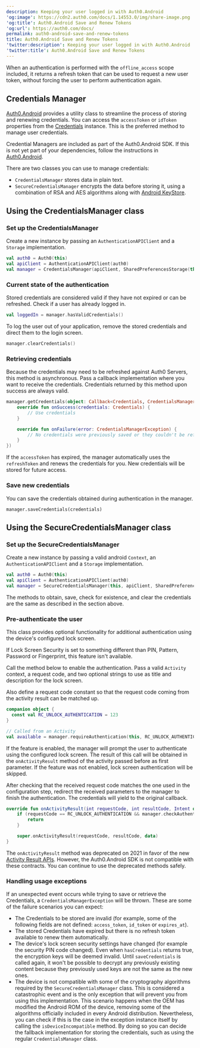 ```yaml
---
description: Keeping your user logged in with Auth0.Android
'og:image': https://cdn2.auth0.com/docs/1.14553.0/img/share-image.png
'og:title': Auth0.Android Save and Renew Tokens
'og:url': https://auth0.com/docs/
permalink: auth0-android-save-and-renew-tokens
title: Auth0.Android Save and Renew Tokens
'twitter:description': Keeping your user logged in with Auth0.Android
'twitter:title': Auth0.Android Save and Renew Tokens
---
```

When an authentication is performed with the `offline_access` scope included, it returns a <Tooltip tip="Refresh Token: Token used to obtain a renewed Access Token without forcing users to log in again." cta="View Glossary" href="/glossary?term=refresh+token">refresh token</Tooltip> that can be used to request a new user token, without forcing the user to perform authentication again.

## Credentials Manager

[Auth0.Android](https://github.com/auth0/Auth0.Android) provides a utility class to streamline the process of storing and renewing credentials. You can access the `accessToken` or `idToken` properties from the [Credentials](https://github.com/auth0/Auth0.Android/blob/master/auth0/src/main/java/com/auth0/android/result/Credentials.java) instance. This is the preferred method to manage user credentials.

Credential Managers are included as part of the Auth0.Android SDK. If this is not yet part of your dependencies, follow the instructions in [Auth0.Android](/libraries/auth0-android).

There are two classes you can use to manage credentials:

* `CredentialsManager` stores data in plain text.
* `SecureCredentialsManager` encrypts the data before storing it, using a combination of RSA and AES algorithms along with [Android KeyStore](https://developer.android.com/reference/java/security/KeyStore.html).

## Using the CredentialsManager class

### Set up the CredentialsManager

Create a new instance by passing an `AuthenticationAPIClient` and a `Storage` implementation.

```kotlin lines
val auth0 = Auth0(this)
val apiClient = AuthenticationAPIClient(auth0)
val manager = CredentialsManager(apiClient, SharedPreferencesStorage(this))
```






### Current state of the authentication

Stored credentials are considered valid if they have not expired or can be refreshed. Check if a user has already logged in.

```kotlin lines
val loggedIn = manager.hasValidCredentials()
```






To log the user out of your application, remove the stored credentials and direct them to the login screen.

```kotlin lines
manager.clearCredentials()
```






### Retrieving credentials

Because the credentials may need to be refreshed against Auth0 Servers, this method is asynchronous. Pass a callback implementation where you want to receive the credentials. Credentials returned by this method upon success are always valid.

```kotlin lines
manager.getCredentials(object: Callback<Credentials, CredentialsManagerException>() {
    override fun onSuccess(credentials: Credentials) {
        // Use credentials
    }

    override fun onFailure(error: CredentialsManagerException) {
        // No credentials were previously saved or they couldn't be refreshed
    }
})
```






If the `accessToken` has expired, the manager automatically uses the `refreshToken` and renews the credentials for you. New credentials will be stored for future access.

### Save new credentials

You can save the credentials obtained during authentication in the manager.

```text lines
manager.saveCredentials(credentials)
```






## Using the SecureCredentialsManager class

### Set up the SecureCredentialsManager

Create a new instance by passing a valid android `Context`, an `AuthenticationAPIClient` and a `Storage` implementation.

```kotlin lines
val auth0 = Auth0(this)
val apiClient = AuthenticationAPIClient(auth0)
val manager = SecureCredentialsManager(this, apiClient, SharedPreferencesStorage(this))
```






The methods to obtain, save, check for existence, and clear the credentials are the same as described in the section above.

### Pre-authenticate the user

This class provides optional functionality for additional authentication using the device's configured lock screen.

<Callout icon="file-lines" color="#0EA5E9" iconType="regular">

If Lock Screen Security is set to something different than PIN, Pattern, Password or Fingerprint, this feature isn't available.

</Callout>

Call the method below to enable the authentication. Pass a valid `Activity` context, a request code, and two optional strings to use as title and description for the lock screen.

Also define a request code constant so that the request code coming from the activity result can be matched up.

```kotlin lines
companion object {
  const val RC_UNLOCK_AUTHENTICATION = 123
}

// Called from an Activity
val available = manager.requireAuthentication(this, RC_UNLOCK_AUTHENTICATION, getString(R.string.unlock_authentication_title), getString(R.string.unlock_authentication_description))
```






If the feature is enabled, the manager will prompt the user to authenticate using the configured lock screen. The result of this call will be obtained in the `onActivityResult` method of the activity passed before as first parameter. If the feature was not enabled, lock screen authentication will be skipped.

After checking that the received request code matches the one used in the configuration step, redirect the received parameters to the manager to finish the authentication. The credentials will yield to the original callback.

```kotlin lines
override fun onActivityResult(int requestCode, int resultCode, Intent data) {
    if (requestCode == RC_UNLOCK_AUTHENTICATION && manager.checkAuthenticationResult(requestCode, resultCode)) {
        return
    }

    super.onActivityResult(requestCode, resultCode, data)
}
```






<Callout icon="file-lines" color="#0EA5E9" iconType="regular">

The `onActivityResult` method was deprecated on 2021 in favor of the new [Activity Result APIs](https://developer.android.com/training/basics/intents/result). However, the Auth0.Android SDK is not compatible with these contracts. You can continue to use the deprecated methods safely.

</Callout>

### Handling usage exceptions

If an unexpected event occurs while trying to save or retrieve the Credentials, a `CredentialsManagerException` will be thrown. These are some of the failure scenarios you can expect:

* The Credentials to be stored are invalid (for example, some of the following fields are not defined: `access_token`, `id_token` or `expires_at`).
* The stored Credentials have expired but there is no refresh token available to renew them automatically.
* The device's lock screen security settings have changed (for example the security PIN code changed). Even when `hasCredentials` returns true, the encryption keys will be deemed invalid. Until `saveCredentials` is called again, it won't be possible to decrypt any previously existing content because they previously used keys are not the same as the new ones.
* The device is not compatible with some of the cryptography algorithms required by the `SecureCredentialsManager` class. This is considered a catastrophic event and is the only exception that will prevent you from using this implementation. This scenario happens when the OEM has modified the Android ROM of the device, removing some of the algorithms officially included in every Android distribution. Nevertheless, you can check if this is the case in the exception instance itself by calling the `isDeviceIncompatible` method. By doing so you can decide the fallback implementation for storing the credentials, such as using the regular `CredentialsManager` class.